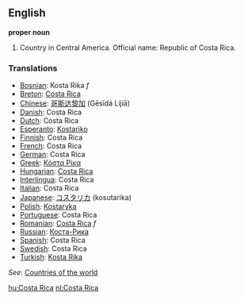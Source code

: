 ==English==

'''proper noun'''

# Country in Central America. Official name: Republic of Costa Rica.
===Translations===
*[[Bosnian]]: Kosta Rika ''f''
*[[Breton]]: [[Costa Rica]]
*[[Chinese]]: [[哥斯达黎加]] (Gēsīdá Líjiā)
*[[Danish]]: Costa Rica
*[[Dutch]]: Costa Rica
*[[Esperanto]]: [[Kostariko]]
*[[Finnish]]: Costa Rica
*[[French]]: Costa Rica
*[[German]]: Costa Rica
*[[Greek]]: [[Κόστα Ρίκα]]
*[[Hungarian]]: [[Costa Rica]]
*[[Interlingua]]: Costa Rica
*[[Italian]]: Costa Rica
*[[Japanese]]: [[コスタリカ]] (kosutarika)
*[[Polish]]: [[Kostaryka]]
*[[Portuguese]]: Costa Rica
*[[Romanian]]: [[Costa Rica]] ''f''
*[[Russian]]: [[Коста-Рика]]
*[[Spanish]]: Costa Rica
*[[Swedish]]: Costa Rica
*[[Turkish]]: [[Kosta Rika]]

''See'': [[Countries of the world]]

[[hu:Costa Rica]]
[[nl:Costa Rica]]